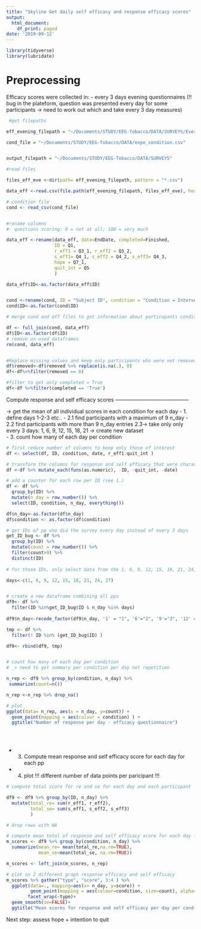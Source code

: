 ```yaml
---
title: "Skyline Get daily self efficacy and response efficacy scores"
output:
  html_document:
    df_print: paged
date: '2019-09-12'
---
```



```r
library(tidyverse)
library(lubridate)
```

Preprocessing
=====================================================

Efficacy scores were collected in:
- every 3 days evening questionnaires (!! bug in the plateform, question was presented every day for some participants -> need to work out which and take every 3 day measures)


```r
 #get filepaths

eff_evening_filepath = "~/Documents/STUDY/EEG-Tobacco/DATA/SURVEYS/Every3days"

cond_file = "~/Documents/STUDY/EEG-Tobacco/DATA/expe_condition.csv"


output_filepath = "~/Documents/STUDY/EEG-Tobacco/DATA/SURVEYS"

#read files

files_eff_eve <-dir(path= eff_evening_filepath, pattern = "*.csv") 

data_eff <-read.csv(file.path(eff_evening_filepath, files_eff_eve), header = TRUE, sep = ",", dec = ".", stringsAsFactors = FALSE)

# condition file
cond <- read_csv(cond_file)


#rename columns 
#- questions scoring: 0 = not at all; 100 = very much

data_eff <-rename(data_eff, date=EndDate, completed=Finished,
                  ID = Q1, 
                  r_eff1 = Q3_1, r_eff2 = Q3_2, 
                  s_eff1= Q4_1, s_eff2 = Q4_2, s_eff3= Q4_3, 
                  hope = Q7_1, 
                  quit_int = Q5
                  )

data_eff$ID<-as.factor(data_eff$ID)


cond <-rename(cond, ID = "Subject ID", condition = "Condition = Intervention", removed= "REMOVED")
cond$ID<-as.factor(cond$ID)

# merge cond and eff files to get information about particopants condition

df <- full_join(cond, data_eff)
df$ID<-as.factor(df$ID)
# remove un-used dataframes
rm(cond, data_eff)


#Replace missing values and keep only participants who were not removed
df$removed<-df$removed %>% replace(is.na(.), 0)
df<-df%>%filter(removed == 0)

#filter to get only completed = True
df<-df %>%filter(completed == 'True')


```

 Compute response and self efficacy scores
 ------------------------------------------

-> get the mean of all individual scores in each condition for each day
  - 1. define days 1-2-3 etc.. 
  - 2.1 find participants with a maximum of 9 n_day
  - 2.2 find participants with more than 9 n_day entries
    2.3-> take only only every 3 days: 1, 6, 9, 12, 15, 18, 21
  -> create new dataset  
  - 3. count how many of each day per condition



```r
# first reduce number of columns to keep only those of interest
df <- select(df, ID, condition, date, r_eff1:quit_int )

# transform the columns for response and self efficacy that were charactuers in numeric tyoe           
df <-df %>% mutate_each(funs(as.numeric), -ID, -quit_int, -date) 

# add a counter for each row per ID (see 1.)
df <- df %>% 
  group_by(ID) %>% 
  mutate(n_day = row_number()) %>% 
  select(ID, condition, n_day, everything())

df$n_day<-as.factor(df$n_day)
df$condition <- as.factor(df$condition)

# get IDs of pp who did the survey every day instead of every 3 days
get_ID_bug <- df %>% 
  group_by(ID) %>% 
  mutate(count = row_number()) %>% 
  filter(count>9) %>% 
  distinct(ID)
  
# for those IDs, only select data from the 1, 6, 9, 12, 15, 18, 21, 24, 27 days, and rename 1:9   

days<-c(1, 6, 9, 12, 15, 18, 21, 24, 27)


# create a new dataframe combining all pps 
df9<- df %>% 
  filter(ID %in%get_ID_bug$ID & n_day %in% days) 
  
df9$n_day<-recode_factor(df9$n_day, '1' = "1", '6'="2", '9'="3", '12' ="4", '15'="5", '18'="6", '21'="7", '24'="8", '27'="9")

tmp <- df %>% 
  filter(! ID %in% (get_ID_bug$ID) )

df9<- rbind(df9, tmp)


# count how many of each day per condition
# _> need to get summary per condition per day not repetition

n_rep <- df9 %>% group_by(condition, n_day) %>%
 summarize(count=n())

n_rep <-n_rep %>% drop_na()

# plot
ggplot(data= n_rep, aes(x = n_day, y=count)) +
  geom_point(mapping = aes(colour = condition) ) +
  ggtitle("Number of response per day - efficacy questionnaire")


 


```

- 3. Compute mean response and self efficacy score for each day for each pp

- 4. plot
!!! different number of data points per paricipant !!!



```r
# compute total score for re and se for each day and each participant

df9 <- df9 %>% group_by(ID, n_day) %>% 
  mutate(total_re= sum(r_eff1, r_eff2), 
         total_se= sum(s_eff1, s_eff2, s_eff3)
         )

# drop rows with NA

# compute mean totol of response and self efficacy score for each day for each condition
m_scores <- df9 %>% group_by(condition, n_day) %>% 
  summarize(mean_re= mean(total_re,na.rm=TRUE), 
            mean_se=mean(total_se, na.rm=TRUE))

m_scores <- left_join(m_scores, n_rep)

# plot on 2 different graph response efficacy and self efficacy
m_scores %>% gather("type", "score", 3:4 ) %>% 
  ggplot(data=., mapping=aes(x= n_day, y=score)) +
         geom_point(mapping = aes(colour=condition, size=count), alpha=1/3)+
        facet_wrap(~type)+
  geom_smooth(se=FALSE)+
  ggtitle("Mean scores for response and self efficacy per day per condition")


```


Next step: assess hope + intention to quit














